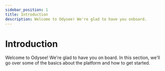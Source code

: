 ---
sidebar_position: 1
title: Introduction
description: Welcome to Odysee! We're glad to have you onboard.
---

# Introduction

Welcome to Odysee! We're glad to have you on board. In this section, we'll go over some of the basics about the platform and how to get started.